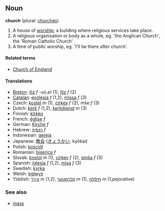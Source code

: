 ==Noun==
'''church''' (plural: [[churches]])

#A house of [[worship]]; a building where religious services take place.
#A religious organisation or body as a whole, eg. 'the Anglican Church', the 'Roman Catholic Church'
#A time of public worship, eg. 'I'll be there after church'.

====Related terms====
*[[Church of England]]

====Translations====
*[[Breton]]: [[iliz]] ''f'' -où ''pl'' (1), [[Iliz]] ''f'' (2)
*[[Catalan]]: [[església]] ''f'' (1,2), [[missa]] ''f'' (3)
*Czech: [[kostel]] ''m'' (1), [[církev]] ''f'' (2), mše ''f'' (3)
*Dutch: [[kerk]] ''f'' (1,2), [[kerkdienst]] ''m'' (3)
*Finnish: [[kirkko]]
*French: [[église]] ''f''
*German: [[Kirche]] ''f''
*Hebrew: [[כנסיה]] ''f''
*Indonesian: [[gereja]]
*Japanese: [[教会]] ([[きょうかい]], kyōkai)
*Polish: [[kościół]]
*Romanian: [[biserica]] ''f'' 
*Slovak: [[kostol]] ''m'' (1), [[cirkev]] ''f'' (2), [[omša]] ''f'' (3)
*Spanish: [[iglesia]] ''f'' (1,2), [[misa]] ''f'' (3)
*Swedish: [[kyrka]]
*Welsh: [[eglwys]]
*Yiddish: [[קירך]] ''m'' (1,2), [[קלויסטער]] ''m'' (1), [[תּיפֿלה]] ''m'' (1,pejorative)

===See also===
*[[mass]]